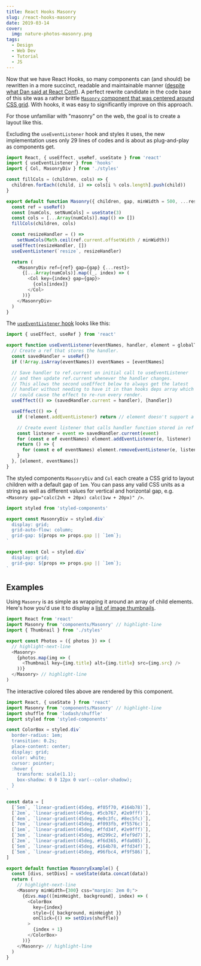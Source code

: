 ```yaml
---
title: React Hooks Masonry
slug: /react-hooks-masonry
date: 2019-03-14
cover:
  img: nature-photos-masonry.png
tags:
  - Design
  - Web Dev
  - Tutorial
  - JS
---
```



Now that we have React Hooks, so many components can (and should) be rewritten in a more succinct, readable and maintainable manner ([despite what Dan said at React Conf](https://youtu.be/dpw9EHDh2bM?t=3365)). A perfect rewrite candidate in the code base of this site was a rather brittle [`Masonry` component that was centered around CSS grid](/blog/css-grid-masonry). With hooks, it was easy to significantly improve on this approach.

For those unfamiliar with "masonry" on the web, the goal is to create a layout like this.

<ColorMasonry />

Excluding the `useEventListener` hook and styles it uses, the new implementation uses only 29 lines of codes and is about as plug-and-play as components get.

```js:title=src/components/masonry/index.js
import React, { useEffect, useRef, useState } from 'react'
import { useEventListener } from 'hooks'
import { Col, MasonryDiv } from './styles'

const fillCols = (children, cols) => {
  children.forEach((child, i) => cols[i % cols.length].push(child))
}

export default function Masonry({ children, gap, minWidth = 500, ...rest }) {
  const ref = useRef()
  const [numCols, setNumCols] = useState(3)
  const cols = [...Array(numCols)].map(() => [])
  fillCols(children, cols)

  const resizeHandler = () =>
    setNumCols(Math.ceil(ref.current.offsetWidth / minWidth))
  useEffect(resizeHandler, [])
  useEventListener(`resize`, resizeHandler)

  return (
    <MasonryDiv ref={ref} gap={gap} {...rest}>
      {[...Array(numCols)].map((_, index) => (
        <Col key={index} gap={gap}>
          {cols[index]}
        </Col>
      ))}
    </MasonryDiv>
  )
}
```

The [`useEventListener` hook](https://github.com/bgoonz/blog/blob/main/src/hooks/useEventListener.js) looks like this:

```js:title=hooks/useEventListener.js
import { useEffect, useRef } from 'react'

export function useEventListener(eventNames, handler, element = globalThis) {
  // Create a ref that stores the handler.
  const savedHandler = useRef()
  if (!Array.isArray(eventNames)) eventNames = [eventNames]

  // Save handler to ref.current on initial call to useEventListener
  // and then update ref.current whenever the handler changes.
  // This allows the second useEffect below to always get the latest
  // handler without needing to have it in than hooks deps array which
  // could cause the effect to re-run every render.
  useEffect(() => (savedHandler.current = handler), [handler])

  useEffect(() => {
    if (!element.addEventListener) return // element doesn't support a listener, abort.

    // Create event listener that calls handler function stored in ref
    const listener = event => savedHandler.current(event)
    for (const e of eventNames) element.addEventListener(e, listener)
    return () => {
      for (const e of eventNames) element.removeEventListener(e, listener)
    }
  }, [element, eventNames])
}
```

The styled components `MasonryDiv` and `Col` each create a CSS grid to layout children with a default gap of `1em`. You can pass any valid CSS units as a string as well as different values for vertical and horizontal gap, e.g. `<Masonry gap="calc(2vh + 20px) calc(1vw + 20px)" />`.

```js:title=src/components/masonry/styled.js
import styled from 'styled-components'

export const MasonryDiv = styled.div`
  display: grid;
  grid-auto-flow: column;
  grid-gap: ${props => props.gap || `1em`};
`

export const Col = styled.div`
  display: grid;
  grid-gap: ${props => props.gap || `1em`};
`
```

## Examples

Using `Masonry` is as simple as wrapping it around an array of child elements. Here's how you'd use it to display a [list of image thumbnails](/nature).

```js
import React from 'react'
import Masonry from 'components/Masonry' // highlight-line
import { Thumbnail } from './styles'

export const Photos = ({ photos }) => (
  // highlight-next-line
  <Masonry>
    {photos.map(img => (
      <Thumbnail key={img.title} alt={img.title} src={img.src} />
    ))}
  </Masonry> // highlight-line
)
```

The interactive colored tiles above are rendered by this component.

```js:title=ColorMasonry.js
import React, { useState } from 'react'
import Masonry from 'components/Masonry' // highlight-line
import shuffle from 'lodash/shuffle'
import styled from 'styled-components'

const ColorBox = styled.div`
  border-radius: 1em;
  transition: 0.2s;
  place-content: center;
  display: grid;
  color: white;
  cursor: pointer;
  :hover {
    transform: scale(1.1);
    box-shadow: 0 0 12px 0 var(--color-shadow);
  }
`

const data = [
  [`5em`, `linear-gradient(45deg, #f05f70, #164b78)`],
  [`2em`, `linear-gradient(45deg, #5cb767, #2e9fff)`],
  [`4em`, `linear-gradient(45deg, #e0c3fc, #8ec5fc)`],
  [`7em`, `linear-gradient(45deg, #f093fb, #f5576c)`],
  [`1em`, `linear-gradient(45deg, #ffd34f, #2e9fff)`],
  [`3em`, `linear-gradient(45deg, #d299c2, #fef9d7)`],
  [`2em`, `linear-gradient(45deg, #f6d365, #fda085)`],
  [`5em`, `linear-gradient(45deg, #164b78, #ffd34f)`],
  [`5em`, `linear-gradient(45deg, #96fbc4, #f9f586)`],
]

export default function MasonryExample() {
  const [divs, setDivs] = useState(data.concat(data))
  return (
    // highlight-next-line
    <Masonry minWidth={300} css="margin: 2em 0;">
      {divs.map(([minHeight, background], index) => (
        <ColorBox
          key={index}
          style={{ background, minHeight }}
          onClick={() => setDivs(shuffle)}
        >
          {index + 1}
        </ColorBox>
      ))}
    </Masonry> // highlight-line
  )
}
```
